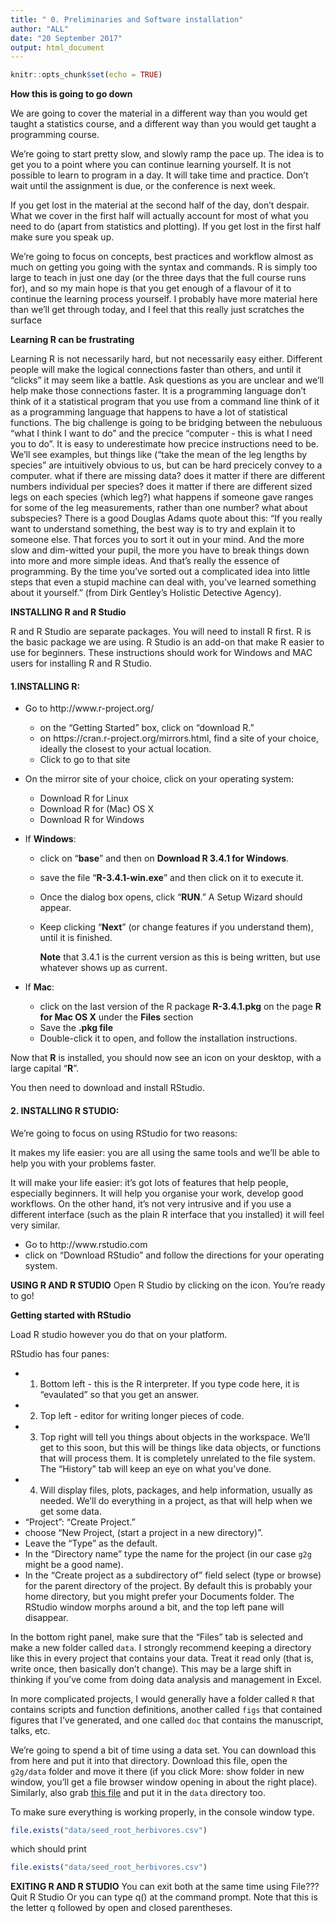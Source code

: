 ```yaml
---
title: " 0. Preliminaries and Software installation"
author: "ALL"
date: "20 September 2017"
output: html_document
---
```


```r
knitr::opts_chunk$set(echo = TRUE)
```

**How this is going to go down**

We are going to cover the material in a different way than you would get taught a statistics course, and a different way than you would get taught a programming course.

We're going to start pretty slow, and slowly ramp the pace up. The idea is to get you to a point where you can continue learning yourself. It is not possible to learn to program in a day. It will take time and practice. Don't wait until the assignment is due, or the conference is next week.

If you get lost in the material at the second half of the day, don't despair. What we cover in the first half will actually account for most of what you need to do (apart from statistics and plotting). If you get lost in the first half make sure you speak up.

We're going to focus on concepts, best practices and workflow almost as much on getting you going with the syntax and commands. R is simply too large to teach in just one day (or the three days that the full course runs for), and so my main hope is that you get enough of a flavour of it to continue the learning process yourself. I probably have more material here than we'll get through today, and I feel that this really just scratches the surface

**Learning R can be frustrating**

Learning R is not necessarily hard, but not necessarily easy either. Different people will make the logical connections faster than others, and until it "clicks" it may seem like a battle.
Ask questions as you are unclear and we'll help make those connections faster.
It is a programming language
don't think of it a statistical program that you use from a command line
think of it as a programming language that happens to have a lot of statistical functions.
The big challenge is going to be bridging between the nebuluous "what I think I want to do" and the precice "computer - this is what I need you to do".
It is easy to underestimate how precice instructions need to be. We'll see examples, but things like ("take the mean of the leg lengths by species" are intuitively obvious to us, but can be hard precicely convey to a computer.
what if there are missing data?
does it matter if there are different numbers individual per species?
does it matter if there are different sized legs on each species (which leg?)
what happens if someone gave ranges for some of the leg measurements, rather than one number?
what about subspecies?
There is a good Douglas Adams quote about this: "If you really want to understand something, the best way is to try and explain it to someone else. That forces you to sort it out in your mind. And the more slow and dim-witted your pupil, the more you have to break things down into more and more simple ideas. And that's really the essence of programming. By the time you've sorted out a complicated idea into little steps that even a stupid machine can deal with, you've learned something about it yourself." (from Dirk Gentley's Holistic Detective Agency).

**INSTALLING R and R Studio**

R and R Studio are separate packages. You will need to install R first.
R is the basic package we are using. R Studio is an add-on that make R easier to use for
beginners. 
These instructions should work for Windows and MAC users for installing R and R Studio.

#### **1.INSTALLING R:**

  + Go to http://www.r-project.org/
    - on the "Getting Started" box, click on "download R." 
    - on https://cran.r-project.org/mirrors.html, find a site of your choice, ideally the closest to your actual location.
    - Click to go to that site
    
  + On the mirror site of your choice, click on your operating system:
    - Download R for Linux
    - Download R for (Mac) OS X
    - Download R for Windows
    
    

+ If **Windows**:

    - click on "**base**" and then on **Download R 3.4.1 for Windows**. 
    - save the file "**R-3.4.1-win.exe**" and then click on it to execute it. 
    - Once the dialog box opens, click "**RUN**." A Setup Wizard should appear. 
    - Keep clicking "**Next**" (or change features if you understand them), until it is finished.
    
        **Note** that 3.4.1 is the current version as this is being written, but use whatever shows up as current.
        
+ If **Mac**:

    - click on the last version of the R package **R-3.4.1.pkg** on the page **R for Mac OS X** under the **Files** section
    - Save the **.pkg file**
    - Double-click it to open, and follow the installation instructions.
    
Now that **R** is installed, you should now see an icon on your desktop, with a large capital "**R**".


You then need to download and install RStudio.
  

#### **2. INSTALLING R STUDIO:**

We're going to focus on using RStudio for two reasons:

It makes my life easier: you are all using the same tools and we'll be able to help you with your problems faster.

It will make your life easier: it's got lots of features that help people, especially beginners. It will help you organise your work, develop good workflows. On the other hand, it's not very intrusive and if you use a different interface (such as the plain R interface that you installed) it will feel very similar.

  + Go to http://www.rstudio.com
  + click on "Download RStudio" and follow the directions for your operating system.


**USING R AND R STUDIO**
Open R Studio by clicking on the icon.
You're ready to go!

**Getting started with RStudio**

Load R studio however you do that on your platform.

RStudio has four panes:

  + 1. Bottom left - this is the R interpreter. If you type code here, it is "evaulated" so that you get an answer.
  + 2. Top left - editor for writing longer pieces of code.
  + 3. Top right will tell you things about objects in the workspace. We'll get to this soon, but this will be things like data objects, or functions that will process them. It is completely unrelated to the file system. The "History" tab will keep an eye on what you've done.
  + 4. Will display files, plots, packages, and help information, usually as needed.
We'll do everything in a project, as that will help when we get some data.

  + "Project": "Create Project."
  + choose "New Project, (start a project in a new directory)".
  + Leave the "Type" as the default.
  + In the "Directory name" type the name for the project (in our case `g2g` might be a good name).
  + In the "Create project as a subdirectory of" field select (type or browse) for the parent directory of the project. By default this is probably your home directory, but you might prefer your Documents folder.
The RStudio window morphs around a bit, and the top left pane will disappear.

In the bottom right panel, make sure that the "Files" tab is selected and make a new folder called `data`. I strongly recommend keeping a directory like this in every project that contains your data. Treat it read only (that is, write once, then basically don't change). This may be a large shift in thinking if you've come from doing data analysis and management in Excel.

In more complicated projects, I would generally have a folder called `R` that contains scripts and function definitions, another called `figs` that contained figures that I've generated, and one called `doc` that contains the manuscript, talks, etc.

We're going to spend a bit of time using a data set. You can download this from here and put it into that directory. Download this file, open the `g2g/data` folder and move it there (if you click More: show folder in new window, you'll get a file browser window opening in about the right place). Similarly, also grab [this file](https://nicercode.github.io/intro/data/seed_root_herbivores.txt) and put it in the `data` directory too.

To make sure everything is working properly, in the console window type.

```r
file.exists("data/seed_root_herbivores.csv")
```

which should print

```r
file.exists("data/seed_root_herbivores.csv")
```


**EXITING R AND R STUDIO**
You can exit both at the same time using File??? Quit R Studio
Or you can type q() at the command prompt. Note that this is the letter q followed by open and
closed parentheses. 